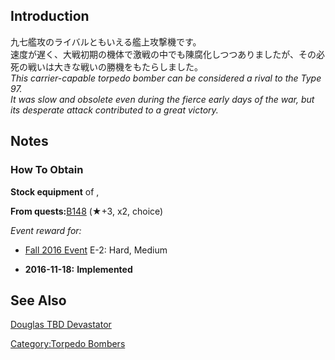{{EquipmentInfo|196}}

==Introduction==
九七艦攻のライバルともいえる艦上攻撃機です。<br>
速度が遅く、大戦初期の機体で激戦の中でも陳腐化しつつありましたが、その必死の戦いは大きな戦いの勝機をもたらしました。<br>
''This carrier-capable torpedo bomber can be considered a rival to the Type 97.''<br>
''It was slow and obsolete even during the fierce early days of the war, but its desperate attack contributed to a great victory.''

==Notes==
<div class="mw-collapsible"><h3>How To Obtain</h3>
<div class="mw-collapsible-content">
'''Stock equipment''' of {{Ship/Link|Hornet}}, {{Ship/Link|Saratoga}}

'''From quests: '''[[Quests#B148|B148]] (★+3, x2, choice)

''Event reward for:''
* [[Fall 2016 Event]] E-2: Hard, Medium

</div></div>


<div class="mw-collapsible><h3>Updates History</h3>
<div class="mw-collapsible-content>
* '''2016-11-18:''' '''Implemented'''
</div></div>

==See Also==
[[wikipedia:Douglas TBD Devastator|Douglas TBD Devastator]]
{{Equipmentlist}}
[[Category:Torpedo Bombers]]